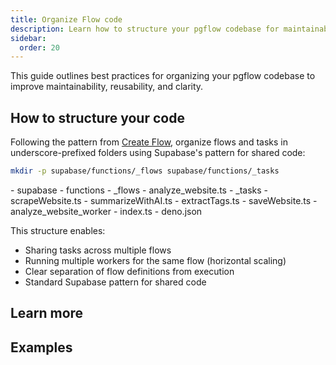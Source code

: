 ```yaml
---
title: Organize Flow code
description: Learn how to structure your pgflow codebase for maintainability and reusability
sidebar:
  order: 20
---
```



This guide outlines best practices for organizing your pgflow codebase to improve maintainability, reusability, and clarity.

## How to structure your code

Following the pattern from [Create Flow](/get-started/flows/create-flow/), organize flows and tasks in underscore-prefixed folders using Supabase's pattern for shared code:

```bash frame="none"
mkdir -p supabase/functions/_flows supabase/functions/_tasks
```

<FileTree>
- supabase
  - functions
    - _flows
      - analyze_website.ts
    - _tasks
      - scrapeWebsite.ts
      - summarizeWithAI.ts
      - extractTags.ts
      - saveWebsite.ts
    - analyze_website_worker
      - index.ts
      - deno.json
</FileTree>

This structure enables:

- Sharing tasks across multiple flows
- Running multiple workers for the same flow (horizontal scaling)
- Clear separation of flow definitions from execution
- Standard Supabase pattern for shared code

## Learn more

<CardGrid>
  <LinkCard
    title="Create Reusable Tasks"
    href="/build/create-reusable-tasks/"
    description="How to design task functions that work well across multiple flows"
  />
  <LinkCard
    title="Naming flow steps"
    href="/concepts/naming-steps/"
    description="Best practices for naming steps in your flows"
  />
</CardGrid>

## Examples

<CardGrid>
  <LinkCard
    title="AI Web Scraper Tutorial"
    href="/tutorials/ai-web-scraper/"
    description="See the shared structure pattern in action with a complete real-world example"
  />
</CardGrid>
